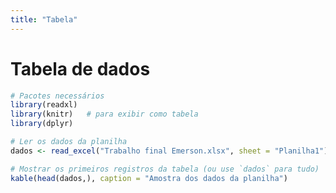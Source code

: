 ```yaml
---
title: "Tabela"
---
```


# Tabela de dados

```r
# Pacotes necessários
library(readxl)
library(knitr)   # para exibir como tabela
library(dplyr)

# Ler os dados da planilha
dados <- read_excel("Trabalho final Emerson.xlsx", sheet = "Planilha1")

# Mostrar os primeiros registros da tabela (ou use `dados` para tudo)
kable(head(dados,), caption = "Amostra dos dados da planilha")
```
